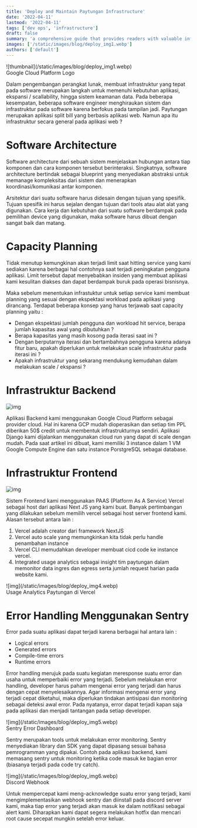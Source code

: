 ```yaml
---
title: 'Deploy and Maintain Paytungan Infrastructure'
date: '2022-04-11'
lastmod: '2022-04-11'
tags: ['dev ops', 'infrastructure']
draft: false
summary: 'a comprehensive guide that provides readers with valuable information on the deployment and management of the infrastructure for a specific software or service named Paytungan.'
images: ['/static/images/blog/deploy_img1.webp']
authors: ['default']
---
```


<div className={'flex items-center justify-center'}>
  ![thumbnail](/static/images/blog/deploy_img1.webp)
</div>
<div className={'flex items-center justify-center'}>Google Cloud Platform Logo</div>

Dalam pengembangan perangkat lunak, membuat infrastruktur yang tepat pada software merupakan langkah untuk memenuhi kebutuhan aplikasi, ekspansi / scallability, hingga sistem keamanan data. Pada beberapa kesempatan, beberapa software engineer menghiraukan sistem dan infrastruktur pada software karena berfokus pada tampilan jadi. Paytungan merupakan aplikasi split bill yang berbasis aplikasi web. Namun apa itu infrastruktur secara general pada aplikasi web ?

# Software Architecture

Software architecture dari sebuah sistem menjelaskan hubungan antara tiap komponen dan cara komponen tersebut berinteraksi. Singkatnya, software architecture bertindak sebagai blueprint yang menyediakan abstraksi untuk memanage kompleksitas dari sistem dan menerapkan koordinasi/komunikasi antar komponen.

Arsitektur dari suatu software harus didesain dengan tujuan yang spesifik. Tujuan spesifik ini harus sejalan dengan tujuan dari tools atau alat alat yang digunakan. Cara kerja dan kebutuhan dari suatu software berdampak pada pemilihan device yang digunakan, maka software harus dibuat dengan sangat baik dan matang.

# Capacity Planning

Tidak menutup kemungkinan akan terjadi limit saat hitting service yang kami sediakan karena berbagai hal contohnya saat terjadi peningkatan pengguna aplikasi. Limit tersebut dapat menyebabkan insiden yang membuat aplikasi kami kesulitan diakses dan dapat berdampak buruk pada operasi bisnisnya.

Maka sebelum menentukan infrastuktur untuk setiap service kami membuat planning yang sesuai dengan ekspektasi workload pada aplikasi yang dirancang. Terdapat beberapa konsep yang harus terjawab saat capacity planning yaitu :

- Dengan ekspektasi jumlah pengguna dan workload hit service, berapa jumlah kapasitas awal yang dibutuhkan ?
- Berapa kapasitas yang masih kosong pada iterasi saat ini ?
- Dengan berputarnya iterasi dan bertambahnya pengguna karena adanya fitur baru, apakah diperlukan untuk melakukan scale infrastruktur pada iterasi ini ?
- Apakah infrastruktur yang sekarang mendukung kemudahan dalam melakukan scale / ekspansi ?

# Infrastruktur Backend

![img](/static/images/blog/deploy_img2.jpeg)

Aplikasi Backend kami menggunakan Google Cloud Platform sebagai provider cloud. Hal ini karena GCP mudah dioperasikan dan setiap tim PPL diberikan 50$ credit untuk membentuk infrastrukturnya sendiri. Aplikasi Django kami dijalankan menggunakan cloud run yang dapat di scale dengan mudah. Pada saat artikel ini dibuat, kami memiliki 3 instance dalam 1 VM Google Compute Engine dan satu instance PorstgreSQL sebagai database.

# Infrastruktur Frontend

![img](/static/images/blog/deploy_img3.webp)

Sistem Frontend kami menggunakan PAAS (Platform As A Service) Vercel sebagai host dari aplikasi Next JS yang kami buat. Banyak pertimbangan yang dilakukan sebelum memilih vercel sebagai host server frontend kami. Alasan tersebut antara lain :

1. Vercel adalah creator dari framework NextJS
2. Vercel auto scale yang memungkinkan kita tidak perlu handle penambahan instance
3. Vercel CLI memudahkan developer membuat cicd code ke instance vercel.
4. Integrated usage analytics sebagai insight tim paytungan dalam memonitor data ingres dan egress serta jumlah request harian pada website kami.

<div className={'flex items-center justify-center'}>
  ![img](/static/images/blog/deploy_img4.webp)
</div>
<div className={'flex items-center justify-center'}>Usage Analytics Paytungan di Vercel</div>

# Error Handling Menggunakan Sentry

Error pada suatu aplikasi dapat terjadi karena berbagai hal antara lain :

- Logical errors
- Generated errors
- Compile-time errors
- Runtime errors

Error handling merujuk pada suatu kegiatan meresponse suatu error dan usaha untuk memperbaiki error yang terjadi. Sebelum melakukan error handling, developer harus paham mengenai error yang terjadi dan harus dengan cepat menyelesaikannya. Agar informasi mengenai error yang terjadi cepat diketahui, maka diperlukan tindakan antisipasi dan monitoring sebagai deteksi awal error. Pada nyatanya, error dapat terjadi kapan saja pada aplikasi dan menjadi tantangan pada setiap developer.

<div className={'flex items-center justify-center'}>
  ![img](/static/images/blog/deploy_img5.webp)
</div>
<div className={'flex items-center justify-center'}>Sentry Error Dashboard</div>

Sentry merupakan tools untuk melakukan error monitoring. Sentry menyediakan library dan SDK yang dapat dipasang sesuai bahasa pemrogramman yang dipakai. Contoh pada aplikasi backend, kami memasang sentry untuk monitoring ketika code masuk ke bagian error (biasanya terjadi pada code try catch).

<div className={'flex items-center justify-center'}>
  ![img](/static/images/blog/deploy_img6.webp)
</div>
<div className={'flex items-center justify-center'}>Discord Webhook</div>

Untuk mempercepat kami meng-acknowledge suatu error yang terjadi, kami mengimplementasikan webhook sentry dan diinstall pada discord server kami, maka tiap error yang terjadi akan masuk ke dalam notifikasi sebagai alert kami. Diharapkan kami dapat segera melakukan hotfix dan mencari root cause secepat mungkin setelah error keluar.
